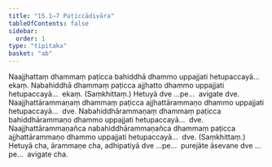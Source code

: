 ```yaml
---
title: "15.1–7 Paṭiccādivāra"
tableOfContents: false
sidebar:
  order: 1
type: "tipitaka"
basket: "ab"
---
```



<DynamicBreadcrumb />

<Division number="28">

<Paragraph number="97">
Naajjhattaṃ dhammaṃ paṭicca bahiddhā dhammo uppajjati hetupaccayā…  ekaṃ.
</Paragraph>

<Paragraph number="98">
Nabahiddhā dhammaṃ paṭicca ajjhatto dhammo uppajjati hetupaccayā…  ekaṃ. (Saṃkhittaṃ.)
</Paragraph>

<Paragraph number="99">
Hetuyā dve …pe…  avigate dve.
</Paragraph>

</Division>
<Division number="29">

<Paragraph number="100">
Naajjhattārammaṇaṃ dhammaṃ paṭicca ajjhattārammaṇo dhammo uppajjati hetupaccayā…  dve.
</Paragraph>

<Paragraph number="101">
Nabahiddhārammaṇaṃ dhammaṃ paṭicca bahiddhārammaṇo dhammo uppajjati hetupaccayā…  dve.
</Paragraph>

<Paragraph number="102">
Naajjhattārammaṇañca nabahiddhārammaṇañca dhammaṃ paṭicca ajjhattārammaṇo dhammo uppajjati hetupaccayā…  dve. (Saṃkhittaṃ.)
</Paragraph>

<Paragraph number="103">
Hetuyā cha, ārammaṇe cha, adhipatiyā dve …pe…  purejāte āsevane dve …pe…  avigate cha.
</Paragraph>
</Division>